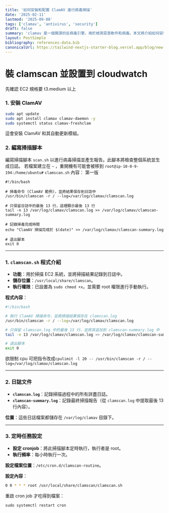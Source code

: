 ```yaml
---
title: '如何安裝和配置 ClamAV 進行病毒掃描'
date: '2025-02-11'
lastmod: '2025-09-08'
tags: ['clamav', 'antivirus', 'security']
draft: false
summary: 'clamav 是一個開源的反病毒引擎，用於檢測惡意軟件和病毒。本文將介紹如何安裝和配置 clamav，以及如何使用 clamav 進行病毒掃描。'
layout: PostSimple
bibliography: references-data.bib
canonicalUrl: https://tailwind-nextjs-starter-blog.vercel.app/blog/new-features-in-v1/
---
```


# 裝 clamscan 並設置到 cloudwatch

先確認 EC2 規格要 t3.medium 以上

### 1. 安裝 ClamAV

```bash
sudo apt update
sudo apt install clamav clamav-daemon -y
sudo systemctl status clamav-freshclam
```

這會安裝 ClamAV 和其自動更新模組。

### 2. 編寫掃描腳本

編寫掃描腳本 `scan.sh` 以進行病毒掃描並產生報告。此腳本將檢查整個系統並生成日誌。
若檔案建立在 `~` ，重開機有可能會被移到 `root@ip-10-0-9-194:/home/ubuntu#`
`clamscan.sh` 內容：
第一版

```bash=
#!/bin/bash

# 掃毒命令 (ClamAV 範例)，並將結果保存到日誌中
/usr/bin/clamscan -r / --log=/var/log/clamav/clamscan.log

# 只保留日誌中的最後 13 行，這裡顯示最後 13 行
tail -n 13 /var/log/clamav/clamscan.log >> /var/log/clamav/clamscan-summary.log

# 記錄掃毒完成時間
echo "ClamAV 掃描完成於 $(date)" >> /var/log/clamav/clamscan-summary.log

# 退出腳本
exit 0
```

---

### **1. `clamscan.sh` 程式介紹**

- **功能**：用於掃描 EC2 系統，並將掃描結果記錄到日誌中。
- **儲存位置**：`/usr/local/share/clamscan`。
- **執行權限**：已設置為 `sudo chmod +x`，並需要 root 權限進行手動執行。

**程式內容**：

```bash
#!/bin/bash

# 執行 ClamAV 掃描命令，並將掃描結果保存在 clamscan.log
/usr/bin/clamscan -r / --log=/var/log/clamav/clamscan.log

# 只保留 clamscan.log 中的最後 13 行，並將其追加到 clamscan-summary.log 中
tail -n 13 /var/log/clamav/clamscan.log >> /var/log/clamav/clamscan-summary.log

# 退出腳本
exit 0
```

欲限制 cpu 可把指令改成`cpulimit -l 20 -- /usr/bin/clamscan -r / --log=/var/log/clamav/clamscan.log `

---

### **2. 日誌文件**

- **`clamscan.log`**：記錄掃描過程中的所有詳盡日誌。
- **`clamscan-summary.log`**：記錄最終掃描報告（從 `clamscan.log` 中提取最後 13 行內容）。

**位置**：這些日誌檔案都儲存在 `/var/log/clamav` 目錄下。

---

### **3. 定時任務設定**

- **設定 cronjob**：將此掃描腳本定時執行，執行者是 root。
- **執行頻率**：每小時執行一次。

**設定檔案位置**：`/etc/cron.d/clamscan-routine`。

**設定內容**：

```bash
0 0 * * * root /usr/local/share/clamscan/clamscan.sh
```

重啟 cron job 才吃得到檔案：

```
sudo systemctl restart cron
```
